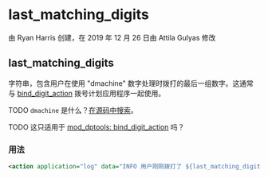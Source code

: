 # last_matching_digits

由 Ryan Harris 创建，在 2019 年 12 月 26 日由 Attila Gulyas 修改

## last_matching_digits

字符串，包含用户在使用 "dmachine" 数字处理时拨打的最后一组数字。这通常与 [bind\_digit\_action](../FreeSWITCH-Explained/Dialplan/Variables-Master-List_16352570.mdx#last_bridge_to) 拨号计划应用程序一起使用。

  
TODO `dmachine` 是什么？[在源码中搜索](https://github.com/signalwire/freeswitch/search?q=dmachine&unscoped%5Fq=dmachine)。

TODO 这只适用于 [mod\_dptools: bind\_digit\_action](../FreeSWITCH-Explained/Modules/mod-dptools/6586414.mdx#0-about) 吗？

  
### **用法**

```xml
<action application="log" data="INFO 用户刚刚拨打了 ${last_matching_digits}"/>
```